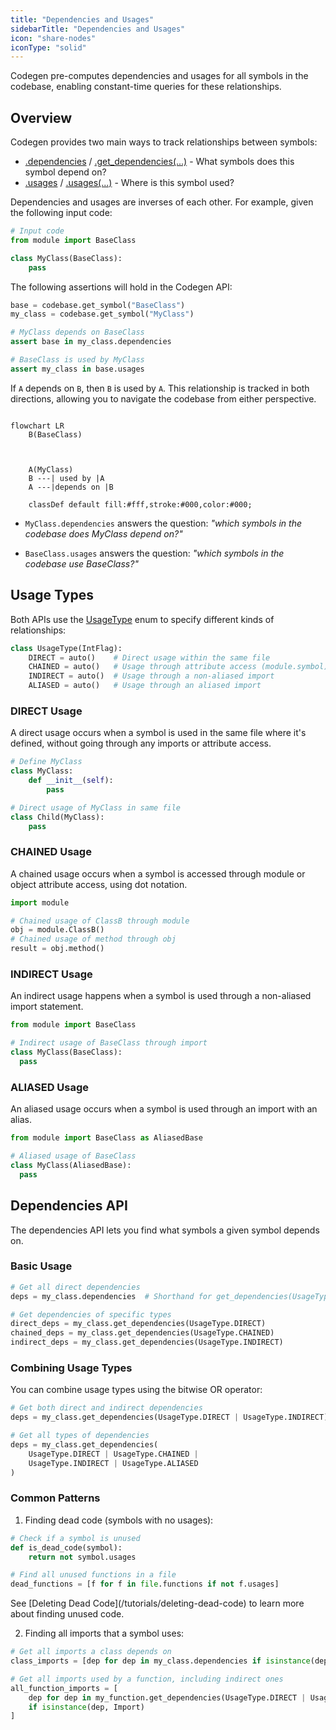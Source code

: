 ```yaml
---
title: "Dependencies and Usages"
sidebarTitle: "Dependencies and Usages"
icon: "share-nodes"
iconType: "solid"
---
```


Codegen pre-computes dependencies and usages for all symbols in the codebase, enabling constant-time queries for these relationships.

## Overview

Codegen provides two main ways to track relationships between symbols:

- [.dependencies](/api-reference/core/Symbol#dependencies) / [.get_dependencies(...)](/api-reference/core/Symbol#get-dependencies) - What symbols does this symbol depend on?
- [.usages](/api-reference/core/Symbol#usages) / [.usages(...)](/api-reference/core/Symbol#usages) - Where is this symbol used?

Dependencies and usages are inverses of each other. For example, given the following input code:

```python
# Input code
from module import BaseClass

class MyClass(BaseClass):
    pass
```

The following assertions will hold in the Codegen API:

```python
base = codebase.get_symbol("BaseClass")
my_class = codebase.get_symbol("MyClass")

# MyClass depends on BaseClass
assert base in my_class.dependencies

# BaseClass is used by MyClass
assert my_class in base.usages
```

If `A` depends on `B`, then `B` is used by `A`. This relationship is tracked in both directions, allowing you to navigate the codebase from either perspective.

```mermaid

flowchart LR
    B(BaseClass)
    
    
    
    A(MyClass)
    B ---| used by |A
    A ---|depends on |B

    classDef default fill:#fff,stroke:#000,color:#000;
```

- `MyClass.dependencies` answers the question: *"which symbols in the codebase does MyClass depend on?"*

- `BaseClass.usages` answers the question: *"which symbols in the codebase use BaseClass?"*

## Usage Types

Both APIs use the [UsageType](../api-reference/core/UsageType) enum to specify different kinds of relationships:

```python
class UsageType(IntFlag):
    DIRECT = auto()    # Direct usage within the same file
    CHAINED = auto()   # Usage through attribute access (module.symbol)
    INDIRECT = auto()  # Usage through a non-aliased import
    ALIASED = auto()   # Usage through an aliased import
```

### DIRECT Usage

A direct usage occurs when a symbol is used in the same file where it's defined, without going through any imports or attribute access.

```python
# Define MyClass
class MyClass:
    def __init__(self):
        pass

# Direct usage of MyClass in same file
class Child(MyClass):
    pass
```

### CHAINED Usage

A chained usage occurs when a symbol is accessed through module or object attribute access, using dot notation.

```python
import module

# Chained usage of ClassB through module
obj = module.ClassB()
# Chained usage of method through obj
result = obj.method()
```

### INDIRECT Usage

An indirect usage happens when a symbol is used through a non-aliased import statement.

```python
from module import BaseClass

# Indirect usage of BaseClass through import
class MyClass(BaseClass):
  pass
```

### ALIASED Usage

An aliased usage occurs when a symbol is used through an import with an alias.

```python
from module import BaseClass as AliasedBase

# Aliased usage of BaseClass
class MyClass(AliasedBase):
  pass
```

## Dependencies API

The dependencies API lets you find what symbols a given symbol depends on.

### Basic Usage

```python
# Get all direct dependencies
deps = my_class.dependencies  # Shorthand for get_dependencies(UsageType.DIRECT)

# Get dependencies of specific types
direct_deps = my_class.get_dependencies(UsageType.DIRECT)
chained_deps = my_class.get_dependencies(UsageType.CHAINED)
indirect_deps = my_class.get_dependencies(UsageType.INDIRECT)
```

### Combining Usage Types

You can combine usage types using the bitwise OR operator:

```python
# Get both direct and indirect dependencies
deps = my_class.get_dependencies(UsageType.DIRECT | UsageType.INDIRECT)

# Get all types of dependencies
deps = my_class.get_dependencies(
    UsageType.DIRECT | UsageType.CHAINED |
    UsageType.INDIRECT | UsageType.ALIASED
)
```

### Common Patterns

1. Finding dead code (symbols with no usages):

```python
# Check if a symbol is unused
def is_dead_code(symbol):
    return not symbol.usages

# Find all unused functions in a file
dead_functions = [f for f in file.functions if not f.usages]
```

<Tip>
  See [Deleting Dead Code](/tutorials/deleting-dead-code) to learn more about finding
  unused code.
</Tip>

2. Finding all imports that a symbol uses:

```python
# Get all imports a class depends on
class_imports = [dep for dep in my_class.dependencies if isinstance(dep, Import)]

# Get all imports used by a function, including indirect ones
all_function_imports = [
    dep for dep in my_function.get_dependencies(UsageType.DIRECT | UsageType.INDIRECT)
    if isinstance(dep, Import)
]
```
